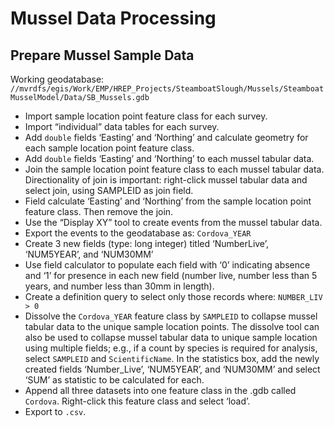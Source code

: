 # Mussel Data Processing

## Prepare Mussel Sample Data
Working geodatabase: `//mvrdfs/egis/Work/EMP/HREP_Projects/SteamboatSlough/Mussels/SteamboatMusselModel/Data/SB_Mussels.gdb`

* Import sample location point feature class for each survey.
* Import "individual" data tables for each survey.
* Add `double` fields 'Easting' and 'Northing' and calculate geometry for each sample location point feature class.
* Add `double` fields 'Easting' and 'Northing' to each mussel tabular data. 
* Join the sample location point feature class to each mussel tabular data. Directionality of join is important: right-click mussel tabular data and select join, using SAMPLEID as join field.
* Field calculate 'Easting' and 'Northing' from the sample location point feature class. Then remove the join. 
* Use the "Display XY" tool to create events from the mussel tabular data. 
* Export the events to the geodatabase as: `Cordova_YEAR`
* Create 3 new fields (type: long integer) titled 'NumberLive', 'NUM5YEAR', and 'NUM30MM'
* Use field calculator to populate each field with '0' indicating absence and '1' for presence in each new field (number live, number less than 5 years, and number less than 30mm in length).
* Create a definition query to select only those records where: `NUMBER_LIV > 0`
* Dissolve the `Cordova_YEAR` feature class by `SAMPLEID` to collapse mussel tabular data to the unique sample location points. The dissolve tool can also be used to collapse mussel tabular data to unique sample location using multiple fields; e.g., if a count by species is required for analysis, select `SAMPLEID` and `ScientificName`. In the statistics box, add the newly created fields 'Number_Live', 'NUM5YEAR', and 'NUM30MM' and select 'SUM' as statistic to be calculated for each.
* Append all three datasets into one feature class in the .gdb called `Cordova`.  Right-click this feature class and select 'load'. 
* Export to `.csv`. 





